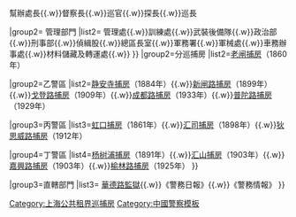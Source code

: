 {{Navbox
|name=上海公共租界警務機構
|title=上海公共租界警務機構
|state={{{state<includeonly>|collapsed</includeonly>}}}

|group1=[[上海公共租界工部局警務處|警務處]]
|list1= {{Navbox|child
|group1 = 警務長官
|list1 = [[上海公共租界工部局警務處處長|警務處處長]]{{.w}}副處長{{.w}}幫辦處長{{.w}}督察長{{.w}}巡官{{.w}}探長{{.w}}巡長

|group2= 管理部門
|list2= 管理處{{.w}}訓練處{{.w}}武裝後備隊{{.w}}政治部{{.w}}刑事部{{.w}}偵緝股{{.w}}總區長室{{.w}}軍務署{{.w}}軍械處{{.w}}車務辦事處{{.w}}材料儲藏及轉運處{{.w}}
}}
|group2=分巡捕房
|list2={{Navbox|child
|group1 = 甲警區
|list1 = [[上海公共租界中央捕房|中央捕房]]（1854年）{{.w}}[[上海公共租界老闸捕房|老闸捕房]]（1860年）

|group2=乙警區
|list2=[[上海公共租界静安寺捕房|静安寺捕房]]（1884年）{{.w}}[[上海公共租界新闸路捕房|新闸路捕房]]（1899年）{{.w}}[[上海公共租界戈登路捕房|戈登路捕房]]（1909年）{{.w}}[[上海公共租界成都路捕房|成都路捕房]]（1933年）{{.w}}[[上海公共租界普陀路捕房|普陀路捕房]]（1929年）

|group3=丙警區
|list3=[[上海公共租界虹口捕房|虹口捕房]]（1861年）{{.w}}[[上海公共租界汇司捕房|汇司捕房]]（1898年）{{.w}}[[上海公共租界狄思威路捕房|狄思威路捕房]]（1912年）

|group4=丁警區
|list4=[[上海公共租界杨树浦捕房|杨树浦捕房]]（1891年）{{.w}}[[上海公共租界汇山捕房|汇山捕房]]（1903年）{{.w}}[[上海公共租界嘉興路捕房|嘉興路捕房]]（1903年）{{.w}}[[上海公共租界榆林路捕房|榆林路捕房]]（1925年）
}}

|group3=直轄部門
|list3= [[提籃橋監獄|華德路監獄]]{{.w}}《警務日報》{{.w}}《警務情報》
}}<noinclude>[[Category:上海公共租界巡捕房]][[Category:中國警察模板]]</noinclude>